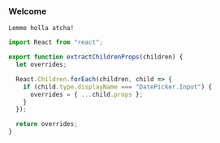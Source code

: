 ### Welcome

`Lemme holla atcha!`

```js
import React from "react";

export function extractChildrenProps(children) {
  let overrides;

  React.Children.forEach(children, child => {
    if (child.type.displayName === "DatePicker.Input") {
      overrides = { ...child.props };
    }
  });

  return overrides;
}

```

